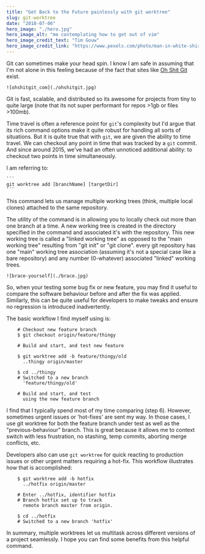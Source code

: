 ```yaml
---
title: "Get Back to the Future painlessly with git worktree"
slug: git-worktree
date: "2018-07-06"
hero_image: "./hero.jpg"
hero_image_alt: "me contemplating how to get out of vim"
hero_image_credit_text: "Tim Gouw"
hero_image_credit_link: "https://www.pexels.com/photo/man-in-white-shirt-using-macbook-pro-52608/"
---
```


Git can sometimes make your head spin. I know I am safe in assuming that I'm not alone in this feeling because of the fact that sites like <a target="_blank" href="https://ohshitgit.com">Oh Shit Git</a> exist.

    ![ohshitgit_com](./ohshitgit.jpg)

Git is fast, scalable, and distributed so its awesome for projects from tiny to quite large (note that its not super performant for repos >1gb or files >100mb).

Time travel is often a reference point for `git`'s complexity but I'd argue that its rich command options make it quite robust for handling all sorts of situations. But it is quite true that with `git`, we are given the ability to time travel. We can checkout any point in time that was tracked by a `git` commit. And since around 2015, we've had an often unnoticed additional ability: to checkout two points in time simultaneously.

I am referring to:

    ```
    git worktree add [branchName] [targetDir]
    ```


This command lets us manage multiple working trees (think, multiple local clones) attached to the same repository.

The utility of the command is in allowing you to locally check out more than one branch at a time. A new working tree is created in the directory specified in the command and associated it's with the repository. This new working tree is called a "linked working tree" as opposed to the "main working tree" resulting from "git init" or "git clone". every git repository has one "main" working tree association (assuming it's not a special case like a bare repository) and any number (0-whatever) associated "linked" working trees.

    ![brace-yourself](./brace.jpg)


So, when your testing some bug fix or new feature, you may find it useful to compare the software behaviour before and after the fix was applied. Similarly, this can be quite useful for developers to make tweaks and ensure no regression is introduced inadvertently.

The basic workflow I find myself using is:

```
    # Checkout new feature branch
    $ git checkout origin/feature/thingy

    # Build and start, and test new feature

    $ git worktree add -b feature/thingy/old
      ..thingy origin/master

    $ cd ../thingy
    # Switched to a new branch
      'feature/thingy/old'

    # Build and start, and test
      using the new feature branch
```

I find that I typically spend most of my time comparing (step 6). However, sometimes urgent issues or 'hot-fixes' are sent my way. In those cases, I use git worktree for both the feature branch under test as well as the "previous-behaviour" branch. This is great because it allows me to context switch with less frustration, no stashing, temp commits, aborting merge conflicts, etc.

Developers also can use `git worktree` for quick reacting to production issues or other urgent matters requiring a hot-fix. This workflow illustrates how that is accomplished:
```
    $ git worktree add -b hotfix
      ../hotfix origin/master

    # Enter ../hotfix, identifier hotfix
    # Branch hotfix set up to track
      remote branch master from origin.

    $ cd ../hotfix
    # Switched to a new branch 'hotfix'

```

In summary, multiple worktrees let us multitask across different versions of a project seamlessly. I hope you can find some benefits from this helpful command.
